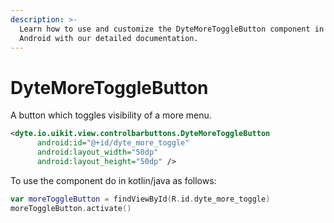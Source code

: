 ```yaml
---
description: >-
  Learn how to use and customize the DyteMoreToggleButton component in Dyte's
  Android with our detailed documentation.
---
```


# DyteMoreToggleButton

A button which toggles visibility of a more menu.

```xml
<dyte.io.uikit.view.controlbarbuttons.DyteMoreToggleButton
      android:id="@+id/dyte_more_toggle"
      android:layout_width="50dp"
      android:layout_height="50dp" />
```

To use the component do in kotlin/java as follows:

```kotlin
var moreToggleButton = findViewById(R.id.dyte_more_toggle)
moreToggleButton.activate()
```

<head>
  <title>Android DyteMoreToggleButton</title>
</head>
